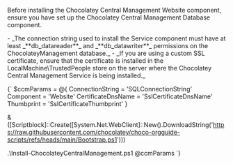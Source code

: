 
<Callout type="info">
    <p>
        Before installing the Chocolatey Central Management Website component, ensure you have set up the Chocolatey Central Management Database component.
    </p>
</Callout>

<Callout type="warning">
    <p>
        - _The connection string used to install the Service component must have at least _**db_datareader**_ and _**db_datawriter**_ permissions on the ChocolateyManagement database._
        - _If you are using a custom SSL certificate, ensure that the certificate is installed  in the LocalMachine\TrustedPeople store on the server where the Chocolatey Central Management Service is being installed._
    </p>
</Callout>

<DynamicCodeBlock language="powershell">
{`
$ccmParams = @{
    ConnectionString = 'SQLConnectionString'
    Component = 'Website'
    CertificateDnsName = 'SslCertificateDnsName'
    Thumbprint = 'SslCertificateThumbprint'
}

& ([Scriptblock]::Create([System.Net.WebClient]::New().DownloadString('https://raw.githubusercontent.com/chocolatey/choco-orgguide-scripts/refs/heads/main/Bootstrap.ps1')))

.\\Install-ChocolateyCentralManagement.ps1 @ccmParams
`}
</DynamicCodeBlock>
